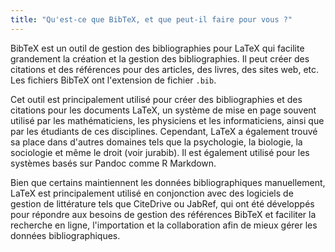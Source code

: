```yaml
---
title: "Qu'est-ce que BibTeX, et que peut-il faire pour vous ?"  
---
```



BibTeX est un outil de gestion des bibliographies pour LaTeX qui facilite grandement la création et la gestion des bibliographies. Il peut créer des citations et des références pour des articles, des livres, des sites web, etc. Les fichiers BibTeX ont l'extension de fichier `.bib`.

<CiteDrive />

Cet outil est principalement utilisé pour créer des bibliographies et des citations pour les documents LaTeX, un système de mise en page souvent utilisé par les mathématiciens, les physiciens et les informaticiens, ainsi que par les étudiants de ces disciplines. Cependant, LaTeX a également trouvé sa place dans d'autres domaines tels que la psychologie, la biologie, la sociologie et même le droit (voir jurabib). Il est également utilisé pour les systèmes basés sur Pandoc comme R Markdown.

Bien que certains maintiennent les données bibliographiques manuellement, LaTeX est principalement utilisé en conjonction avec des logiciels de gestion de littérature tels que CiteDrive ou JabRef, qui ont été développés pour répondre aux besoins de gestion des références BibTeX et faciliter la recherche en ligne, l'importation et la collaboration afin de mieux gérer les données bibliographiques.

